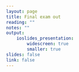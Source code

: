 ```yaml
---
layout: page
title: Final exam out
reading: ""
notes: ""
output: 
    ioslides_presentation:
        widescreen: true
        smaller: true
slides: false
link: false
---
```


